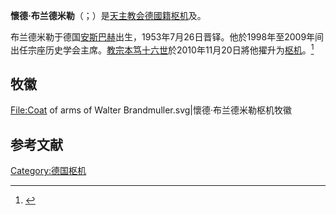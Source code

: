 {{Expand language|1=en|time=2020-01-12T10:05:44+00:00}}
{{Infobox Christian leader
|type = cardinal
|name = 懷德·布蘭德米勒<br />Walter Brandmüller
|title = {{link-en|宗座歷史學會|Pontifical Committee for Historical Sciences|宗座歷史學會榮休主席}}
|term_start = 1998年
|term_end = 2009年
|ordination = 1953年7月26日
|cardinal = 2010年11月20日
|created_cardinal_by = [[教宗本篤十六世|教宗本篤十六世]]
|birth_date = {{birth date and age|1929|01|05}}
|birth_place = [[德國|德國]][[安斯巴赫|安斯巴赫]]
|coat_of_arms = Coat of arms of Walter Brandmuller.svg
}}

'''懷德·布兰德米勒'''（{{lang-de|Walter Brandmüller}}；{{bd|1929年|1月5日}}）是[[天主教会|天主教会]][[德国人|德國籍]][[枢机|枢机]]及{{link-en|宗座历史学会|Pontifical Committee for Historical Sciences|宗座歷史學會荣休主席}}。

布兰德米勒于德国[[安斯巴赫|安斯巴赫]]出生，1953年7月26日晋铎。他於1998年至2009年间出任宗座历史学会主席。[[教宗本笃十六世|教宗本笃十六世]]於2010年11月20日將他擢升为[[枢机|枢机]]。<ref>{{cite web|url=http://www.catholicnews.com/data/stories/cns/1004309.htm|title=Pope names 24 new cardinals, including two from United States|work=Catholic News Service|accessdate=2015-01-23|archive-date=2015-07-08|archive-url=https://web.archive.org/web/20150708203149/http://www.catholicnews.com/data/stories/cns/1004309.htm|dead-url=no}}</ref>

== 牧徽 ==
<gallery>
File:Coat of arms of Walter Brandmuller.svg|懷德·布兰德米勒枢机牧徽
</gallery>

== 参考文献 ==
{{reflist}}

{{樞機團}}
{{Catholicism-stub}}

[[Category:德国枢机|Category:德国枢机]]
